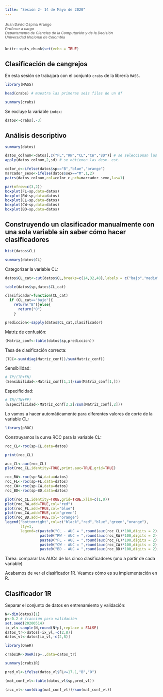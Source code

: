 ```yaml
---
title: "Sesión 2- 14 de Mayo de 2020"
---
```

<h5><strong><span style="color: #808080; font-family: Helvetica; font-size: 12px; font-style: normal; letter-spacing: normal; orphans: 2; text-align: start; text-indent: 0px; text-transform: none; white-space: normal; widows: 2; word-spacing: 0px; background-color: #ffffff; float: none;">Juan David Ospina Arango</span></strong><br style="color: #000000; font-family: Helvetica; font-size: 12px; font-style: normal; font-weight: 400; letter-spacing: normal; orphans: 2; text-align: start; text-indent: 0px; text-transform: none; white-space: normal; widows: 2; word-spacing: 0px; background-color: #ffffff;" /><em><span style="color: #808080; font-family: Helvetica; font-size: 12px; letter-spacing: normal; orphans: 2; text-align: start; text-indent: 0px; text-transform: none; white-space: normal; widows: 2; word-spacing: 0px; background-color: #ffffff; float: none;">Profesor a cargo</span></em><br style="color: #000000; font-family: Helvetica; font-size: 12px; font-style: normal; font-weight: 400; letter-spacing: normal; orphans: 2; text-align: start; text-indent: 0px; text-transform: none; white-space: normal; widows: 2; word-spacing: 0px; background-color: #ffffff;" /><em><span style="color: #808080; font-family: Helvetica; font-size: 12px; letter-spacing: normal; orphans: 2; text-align: start; text-indent: 0px; text-transform: none; white-space: normal; widows: 2; word-spacing: 0px; background-color: #ffffff; float: none;">Departamento de Ciencias de la Computación y de la&nbsp;Decisión</span></em><br style="color: #000000; font-family: Helvetica; font-size: 12px; font-style: normal; font-weight: 400; letter-spacing: normal; orphans: 2; text-align: start; text-indent: 0px; text-transform: none; white-space: normal; widows: 2; word-spacing: 0px; background-color: #ffffff;" /><em><span style="color: #808080; font-family: Helvetica; font-size: 12px; letter-spacing: normal; orphans: 2; text-align: start; text-indent: 0px; text-transform: none; white-space: normal; widows: 2; word-spacing: 0px; background-color: #ffffff; float: none;">Universidad Nacional de Colombia</span></em></h5>
```r
knitr::opts_chunk$set(echo = TRUE)
```

## Clasificación de cangrejos

En esta sesión se trabajará con el conjunto `crabs` de la librería `MASS`.

```r
library(MASS)
```

```r
head(crabs) # muestra las primeras seis filas de un df
```


```r
summary(crabs)
```

Se excluye la variable `index`:

```r
datos<-crabs[,-3]
```

## Análisis descriptivo

```r
summary(datos)
```

```r
datos_colnum<-datos[,c("FL","RW","CL","CW","BD")] # se seleccionan las variables numéricas
apply(datos_colnum,2,sd) # se obtienen las desv. est.
```


```r
color_c<-ifelse(datos$sp=="B","blue","orange")
marcador_sexo<-ifelse(datos$sex=="M",1,2)
pairs(datos_colnum,col=color_c,pch=marcador_sexo,las=1)
```



```r
par(mfrow=c(3,2))
boxplot(FL~sp,data=datos)
boxplot(RW~sp,data=datos)
boxplot(CL~sp,data=datos)
boxplot(CW~sp,data=datos)
boxplot(BD~sp,data=datos)
```



## Construyendo un clasificador manualmente con una sola variable sin saber cómo hacer clasificadores


```r
hist(datos$CL)
```


```r
summary(datos$CL)
```

Categorizar la variable CL:

```r
datos$CL_cat<-cut(datos$CL,breaks=c(14,32,48),labels = c("bajo","medio"))
```

```r
table(datos$sp,datos$CL_cat)
```

```r
clasificador=function(CL_cat)
  if (CL_cat=="bajo"){ 
    return("B")}else{
      return("O")
    }
```

```r
prediccion<-sapply(datos$CL_cat,clasificador)
```

Matriz de confusión:

```r
(Matriz_conf<-table(datos$sp,prediccion))
```

Tasa de clasificación correcta: 

```r
(TCC<-sum(diag(Matriz_conf))/sum(Matriz_conf))
```

Sensibilidad:

```r
# TP/(TP+FN)
(Sensibilidad<-Matriz_conf[1,1]/sum(Matriz_conf[1,]))
```

Especificidad:

```r
# TN/(TN+FP)
(Especificidad<-Matriz_conf[2,2]/sum(Matriz_conf[,2]))
```

Lo vamos a hacer automáticamente para diferentes valores de corte de la variable CL:

```r
library(pROC)
```

Construyamos la curva ROC para la variable CL:

```r
roc_CL<-roc(sp~CL,data=datos)
```

```r
print(roc_CL)
```

```r
auc_CL<-auc(roc_CL)
plot(roc_CL,identity=TRUE,print.auc=TRUE,grid=TRUE)
```



```r
roc_RW<-roc(sp~RW,data=datos)
roc_FL<-roc(sp~FL,data=datos)
roc_CW<-roc(sp~CW,data=datos)
roc_BD<-roc(sp~BD,data=datos)
```

```r
plot(roc_CL,identity=TRUE,grid=TRUE,xlim=c(1,0))
plot(roc_RW,add=TRUE,col="red")
plot(roc_FL,add=TRUE,col="blue")
plot(roc_CW,add=TRUE,col="green")
plot(roc_BD,add=TRUE,col="orange")
legend("bottomright",col=c("black","red","blue","green","orange"),
       lty=1,
       legend=c(paste0("CL - AUC = ",round(auc(roc_CL)*100,digits = 2),"%"),
                paste0("RW - AUC = ",round(auc(roc_RW)*100,digits = 2),"%"),
                paste0("FL - AUC = ",round(auc(roc_FL)*100,digits = 2),"%"),
                paste0("CW - AUC = ",round(auc(roc_CW)*100,digits = 2),"%"),
                paste0("BD - AUC = ",round(auc(roc_BD)*100,digits = 2),"%")))
```

Tarea: comparar las AUCs de los cinco clasificadores (uno a partir de cada variable)

Acabamos de ver el clasificador 1R. Veamos cómo es su implementación en R.

## Clasificador 1R

Separar el conjunto de datos en entrenamiento y validación:

```r
N<-dim(datos)[1]
p<-0.2 # fracción para validación
set.seed(20200514)
ix_vl<-sample(N,round(N*p),replace = FALSE)
datos_tr<-datos[-ix_vl,-c(2,8)]
datos_vl<-datos[ix_vl,-c(2,8)]
```


```r
library(OneR)
```

```r
crabs1R<-OneR(sp~.,data=datos_tr)
```

```r
summary(crabs1R)
```


```r
pred_vl<-ifelse(datos_vl$FL<=17.1,"B","O")
```



```r
(mat_conf_vl<-table(datos_vl$sp,pred_vl))
```

```r
(acc_vl<-sum(diag(mat_conf_vl))/sum(mat_conf_vl))
```

